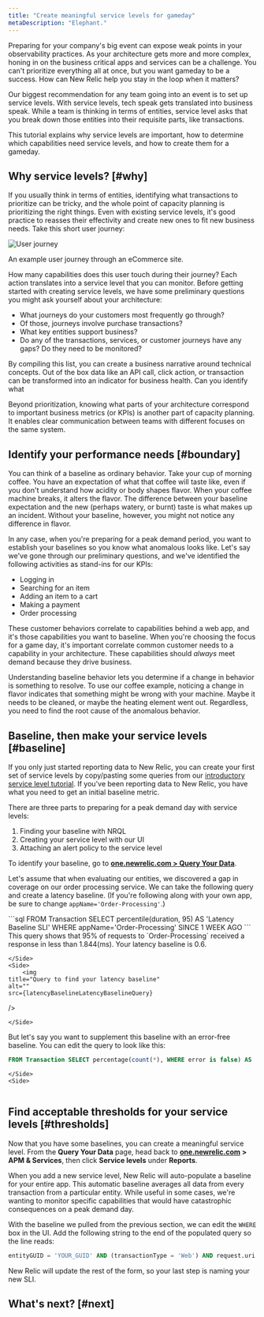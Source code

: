 ```yaml
---
title: "Create meaningful service levels for gameday"
metaDescription: "Elephant."
---
```





Preparing for your company's big event can expose weak points in your observability practices. As your architecture gets more and more complex, honing in on the business critical apps and services can be a challenge. You can't prioritize everything all at once, but you want gameday to be a success. How can New Relic help you stay in the loop when it matters?

Our biggest recommendation for any team going into an event is to set up service levels. With service levels, tech speak gets translated into business speak. While a team is thinking in terms of entities, service level asks that you break down those entities into their requisite parts, like transactions.

This tutorial explains why service levels are important, how to determine which capabilities need service levels, and how to create them for a gameday.

## Why service levels? [#why]

If you usually think in terms of entities, identifying what transactions to prioritize can be tricky, and the whole point of capacity planning is prioritizing the right things. Even with existing service levels, it's good practice to reasses their effectivity and create new ones to fit new business needs. Take this short user journey: 

<img
    title="This user journey has a few points to add a service level to"
    alt="User journey"
    src={userJourneyAPossibleUserJourney}
/>

<figcaption>
    An example user journey through an eCommerce site.
</figcaption>

How many capabilities does this user touch during their journey? Each action translates into a service level that you can monitor. Before getting started with creating service levels, we have some preliminary questions you might ask yourself about your architecture:

* What journeys do your customers most frequently go through?
* Of those, journeys involve purchase transactions? 
* What key entities support business?
* Do any of the transactions, services, or customer journeys have any gaps? Do they need to be monitored? 

By compiling this list, you can create a business narrative around technical concepts. Out of the box data like an API call, click action, or transaction can be transformed into an indicator for business health. Can you identify what 

Beyond prioritization, knowing what parts of your architecture correspond to important business metrics (or KPIs) is another part of capacity planning. It enables clear communication between teams with different focuses on the same system. 

## Identify your performance needs [#boundary]

You can think of a baseline as ordinary behavior. Take your cup of morning coffee. You have an expectation of what that coffee will taste like, even if you don't understand how acidity or body shapes flavor. When your coffee machine breaks, it alters the flavor. The difference between your baseline expectation and the new (perhaps watery, or burnt) taste is what makes up an incident. Without your baseline, however, you might not notice any difference in flavor. 

In any case, when you're preparing for a peak demand period, you want to establish your baselines so you know what anomalous looks like. Let's say we've gone through our preliminary questions, and we've identified the following activities as stand-ins for our KPIs:

* Logging in
* Searching for an item
* Adding an item to a cart
* Making a payment  
* Order processing

These customer behaviors correlate to capabilities behind a web app, and it's those capabilities you want to baseline. When you're choosing the focus for a game day, it's important correlate common customer needs to a capability in your architecture. These capabilities should *always* meet demand because they drive business. 

Understanding baseline behavior lets you determine if a change in behavior is something to resolve. To use our coffee example, noticing a change in flavor indicates that something might be wrong with your machine. Maybe it needs to be cleaned, or maybe the heating element went out. Regardless, you need to find the root cause of the anomalous behavior.  

## Baseline, then make your service levels [#baseline]

If you only just started reporting data to New Relic, you can create your first set of service levels by copy/pasting some queries from our [introductory service level tutorial](/docs/journey-performance/slo-tutorial/). If you've been reporting data to New Relic, you have what you need to get an initial baseline metric. 

There are three parts to preparing for a peak demand day with service levels:

1. Finding your baseline with NRQL
2. Creating your service level with our UI
3. Attaching an alert policy to the service level

To identify your baseline, go to **[one.newrelic.com > Query Your Data](https://one.newrelic.com/data-exploration/query-builder)**. 

Let's assume that when evaluating our entities, we discovered a gap in coverage on our order processing service. We can take the following query and create a latency baseline. (If you're following along with your own app, be sure to change `appName='Order-Processing'`.)

<SideBySide>
    <Side>
        ```sql
FROM Transaction SELECT percentile(duration, 95) AS 'Latency Baseline SLI' WHERE appName='Order-Processing' SINCE 1 WEEK AGO
```
This query shows that 95% of requests to `Order-Processing` received a response in less than 1.844(ms). Your latency baseline is 0.6. 

    </Side>
    <Side>
        <img
    title="Query to find your latency baseline"
    alt=""
    src={latencyBaselineLatencyBaselineQuery}
/>

    </Side>
</SideBySide>

<SideBySide>
    <Side>
    But let's say you want to supplement this baseline with an error-free baseline. You can edit the query to look like this:

```sql
FROM Transaction SELECT percentage(count(*), WHERE error is false) AS 'Success Baseline SLI' SINCE 1 WEEK AGO WHERE appName='Order-Processing'
```
    </Side>
    <Side>
<img
    title="Success baseline query"
    alt=""
    src={successBaselineSuccessBaseline}
/>
    </Side>
</SideBySide>

## Find acceptable thresholds for your service levels [#thresholds]

Now that you have some baselines, you can create a meaningful service level. From the **Query Your Data** page, head back to **[one.newrelic.com](https://one.newrelic.com) > APM & Services**, then click **Service levels** under **Reports**.

When you add a new service level, New Relic will auto-populate a baseline for your entire app. This automatic baseline averages all data from every transaction from a particular entity. While useful in some cases, we're wanting to monitor specific capabilities that would have catastrophic consequences on a peak demand day. 

With the baseline we pulled from the previous section, we can edit the `WHERE` box in the UI. Add the following string to the end of the populated query so the line reads:

```sql
entityGUID = 'YOUR_GUID' AND (transactionType = 'Web') AND request.uri LIKE `Order-processing`
```

New Relic will update the rest of the form, so your last step is naming your new SLI. 

## What's next? [#next]


